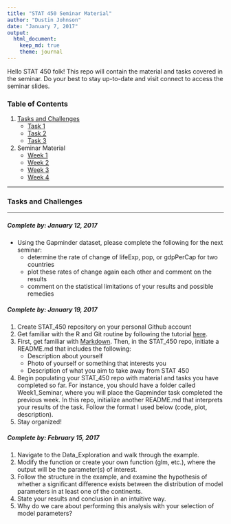 ```yaml
---
title: "STAT 450 Seminar Material"
author: "Dustin Johnson"
date: "January 7, 2017"
output: 
  html_document:
    keep_md: true
    theme: journal
---
```


Hello STAT 450 folk! This repo will contain the material and tasks covered in the seminar. Do your best to stay up-to-date and visit connect to access the seminar slides.

### Table of Contents
1. [Tasks and Challenges](#tasks)
	* [Task 1](#jan12)
	* [Task 2](#jan19)
	* [Task 3](#feb15)
2. Seminar Material
	* [Week 1](https://github.com/Dustin21/UBC_STAT_450/tree/master/Introduction)
	* [Week 2](https://github.com/Dustin21/UBC_STAT_450/tree/master/Data_Wrangling)
	* [Week 3](https://github.com/Dustin21/UBC_STAT_450/tree/master/Visualization)
	* [Week 4](https://github.com/Dustin21/UBC_STAT_450/tree/master/Data_Exploration)


---


### Tasks and Challenges <a name="tasks"></a>

---

##### Complete by: January 12, 2017 <a name="jan12"></a>

* Using the Gapminder dataset, please complete the following for the next seminar:
	* determine the rate of change of lifeExp, pop, or gdpPerCap for two countries
	* plot these rates of change again each other and comment on the results
	* comment on the statistical limitations of your results and possible remedies
	
##### Complete by: January 19, 2017 <a name="jan19"></a>
1. Create STAT_450 repository on your personal Github account
2. Get familiar with the R and Git routine by following the tutorial [here](https://www.r-bloggers.com/rstudio-and-github/).
3. First, get familiar with [Markdown](http://www.markdowntutorial.com/). Then, in the STAT_450 repo, initiate a README.md that includes the following:
	* Description about yourself
	* Photo of yourself or something that interests you
	* Description of what you aim to take away from STAT 450
4. Begin populating your STAT_450 repo with material and tasks you have completed so far. For instance, you should have a folder called Week1_Seminar, where you will place the Gapminder task completed the previous week. In this repo, initialize another README.md that interprets your results of the task. Follow the format I used below (code, plot, description).
5. Stay organized!

##### Complete by: February 15, 2017 <a name="feb15"></a>
1. Navigate to the Data_Exploration and walk through the example.
2. Modify the function or create your own function (glm, etc.), where the output will be the parameter(s) of interest.
3. Follow the structure in the example, and examine the hypothesis of whether a significant difference exists between the distribution of model parameters in at least one of the continents.
4. State your results and conclusion in an intuitive way.
5. Why do we care about performing this analysis with your selection of model parameters?